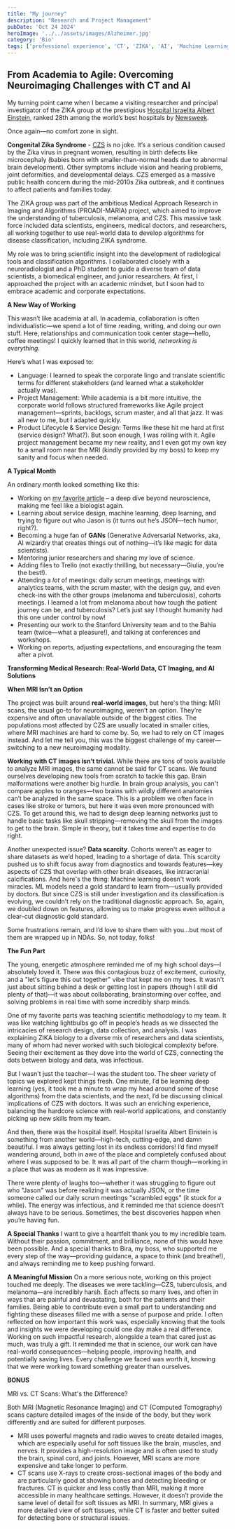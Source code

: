 ```yaml
---
title: "My journey"
description: "Research and Project Management"
pubDate: 'Oct 24 2024'
heroImage: '../../assets/images/Alzheimer.jpg'
category: 'Bio'
tags: ['professional experience', 'CT', 'ZIKA', 'AI', 'Machine Learning', 'Deep Learning', 'leadership', 'Agile']
---
```


## From Academia to Agile: Overcoming Neuroimaging Challenges with CT and AI


My turning point came when I became a visiting researcher and principal investigator of the ZIKA group at the prestigious [Hospital Israelita Albert Einstein](https://www.einstein.br/en/Pages/Home.aspx), ranked 28th among the world’s best hospitals by [Newsweek](https://www.newsweek.com/rankings/worlds-best-hospitals-2024).

Once again—no comfort zone in sight.

**Congenital Zika Syndrome** - [CZS](https://www.cdc.gov/zika/czs/index.html) is no joke. It’s a serious condition caused by the Zika virus in pregnant women, resulting in birth defects like microcephaly (babies born with smaller-than-normal heads due to abnormal brain development). Other symptoms include vision and hearing problems, joint deformities, and developmental delays. CZS emerged as a massive public health concern during the mid-2010s Zika outbreak, and it continues to affect patients and families today.

The ZIKA group was part of the ambitious Medical Approach Research in Imaging and Algorithms (PROADI-MARIA) project, which aimed to improve the understanding of tuberculosis, melanoma, and CZS. This massive task force included data scientists, engineers, medical doctors, and researchers, all working together to use real-world data to develop algorithms for disease classification, including ZIKA syndrome.

My role was to bring scientific insight into the development of radiological tools and classification algorithms. I collaborated closely with a neuroradiologist and a PhD student to guide a diverse team of data scientists, a biomedical engineer, and junior researchers. At first, I approached the project with an academic mindset, but I soon had to embrace academic and corporate expectations.

**A New Way of Working**

This wasn’t like academia at all. In academia, collaboration is often individualistic—we spend a lot of time reading, writing, and doing our own stuff. Here, relationships and communication took center stage—hello, coffee meetings! I quickly learned that in this world, *networking is everything*.

Here’s what I was exposed to:

* Language: I learned to speak the corporate lingo and translate scientific terms for different stakeholders (and learned what a stakeholder actually was).
* Project Management: While academia is a bit more intuitive, the corporate world follows structured frameworks like Agile project management—sprints, backlogs, scrum master, and all that jazz. It was all new to me, but I adapted quickly.
* Product Lifecycle & Service Design: Terms like these hit me hard at first (service design? What?). But soon enough, I was rolling with it. Agile project management became my new reality, and I even got my own key to a small room near the MRI (kindly provided by my boss) to keep my sanity and focus when needed.

**A Typical Month**

An ordinary month looked something like this:

* Working on [my favorite article](https://www.frontiersin.org/journals/neuroscience/articles/10.3389/fnins.2021.654078/full) – a deep dive beyond neuroscience, making me feel like a biologist again.
* Learning about service design, machine learning, deep learning, and trying to figure out who Jason is (it turns out he’s JSON—tech humor, right?).
* Becoming a huge fan of **GANs** (Generative Adversarial Networks, aka, AI wizardry that creates things out of nothing—it’s like magic for data scientists).
* Mentoring junior researchers and sharing my love of science.
* Adding files to Trello (not exactly thrilling, but necessary—Giulia, you’re the best!).
* Attending a *lot* of meetings: daily scrum meetings, meetings with analytics teams, with the scrum master, with the design guy, and even check-ins with the other groups (melanoma and tuberculosis), cohorts meetings. I learned a lot from melanoma about how tough the patient journey can be, and tuberculosis? Let’s just say I thought humanity had this one under control by now!
* Presenting our work to the Stanford University team and to the Bahia team (twice—what a pleasure!), and talking at conferences and workshops.
* Working on reports, adjusting expectations, and encouraging the team after a pivot. 

**Transforming Medical Research: Real-World Data, CT Imaging, and AI Solutions**

**When MRI Isn’t an Option**

The project was built around **real-world images**, but here's the thing: MRI scans, the usual go-to for neuroimaging, weren’t an option. They’re expensive and often unavailable outside of the biggest cities. The populations most affected by CZS are usually located in smaller cities, where MRI machines are hard to come by. So, we had to rely on CT images instead. And let me tell you, this was the biggest challenge of my career—switching to a new neuroimaging modality.

**Working with CT images isn’t trivial.** While there are tons of tools available to analyze MRI images, the same cannot be said for CT scans. We found ourselves developing new tools from scratch to tackle this gap.
Brain malformations were another big hurdle. In brain group analysis, you can't compare apples to oranges—two brains with wildly different anatomies can’t be analyzed in the same space. This is a problem we often face in cases like stroke or tumors, but here it was even more pronounced with CZS. To get around this, we had to design deep learning networks just to handle basic tasks like skull stripping—removing the skull from the images to get to the brain. Simple in theory, but it takes time and expertise to do right.

Another unexpected issue? **Data scarcity**. Cohorts weren't as eager to share datasets as we’d hoped, leading to a shortage of data. This scarcity pushed us to shift focus away from diagnostics and towards features—key aspects of CZS that overlap with other brain diseases, like intracranial calcifications. And here's the thing: Machine learning doesn't work miracles. ML models need a gold standard to learn from—usually provided by doctors. But since CZS is still under investigation and its classification is evolving, we couldn’t rely on the traditional diagnostic approach. So, again, we doubled down on features, allowing us to make progress even without a clear-cut diagnostic gold standard.

Some frustrations remain, and I’d love to share them with you...but most of them are wrapped up in NDAs. So, not today, folks!


 
**The Fun Part**

The young, energetic atmosphere reminded me of my high school days—I absolutely loved it. There was this contagious buzz of excitement, curiosity, and a "let's figure this out together" vibe that kept me on my toes. It wasn't just about sitting behind a desk or getting lost in papers (though I still did plenty of that)—it was about collaborating, brainstorming over coffee, and solving problems in real time with some incredibly sharp minds.

One of my favorite parts was teaching scientific methodology to my team. It was like watching lightbulbs go off in people’s heads as we dissected the intricacies of research design, data collection, and analysis. I was explaining ZIKA biology to a diverse mix of researchers and data scientists, many of whom had never worked with such biological complexity before. Seeing their excitement as they dove into the world of CZS, connecting the dots between biology and data, was infectious.

But I wasn’t just the teacher—I was the student too. The sheer variety of topics we explored kept things fresh. One minute, I’d be learning deep learning (yes, it took me a minute to wrap my head around some of those algorithms) from the data scientists, and the next, I’d be discussing clinical implications of CZS with doctors. It was such an enriching experience, balancing the hardcore science with real-world applications, and constantly picking up new skills from my team.

And then, there was the hospital itself. Hospital Israelita Albert Einstein is something from another world—high-tech, cutting-edge, and damn beautiful. I was always getting lost in its endless corridors! I’d find myself wandering around, both in awe of the place and completely confused about where I was supposed to be. It was all part of the charm though—working in a place that was as modern as it was impressive.

There were plenty of laughs too—whether it was struggling to figure out who "Jason" was before realizing it was actually JSON, or the time someone called our daily scrum meetings "scrambled eggs" (it stuck for a while). The energy was infectious, and it reminded me that science doesn’t always have to be serious. Sometimes, the best discoveries happen when you’re having fun.
 
**A Special Thanks**
I want to give a heartfelt thank you to my incredible team. Without their passion, commitment, and brilliance, none of this would have been possible. And a special thanks to Bira, my boss, who supported me every step of the way—providing guidance, a space to think (and breathe!), and always reminding me to keep pushing forward.
 
**A Meaningful Mission**
On a more serious note, working on this project touched me deeply. The diseases we were tackling—CZS, tuberculosis, and melanoma—are incredibly harsh. Each affects so many lives, and often in ways that are painful and devastating, both for the patients and their families. Being able to contribute even a small part to understanding and fighting these diseases filled me with a sense of purpose and pride.
I often reflected on how important this work was, especially knowing that the tools and insights we were developing could one day make a real difference. Working on such impactful research, alongside a team that cared just as much, was truly a gift. It reminded me that in science, our work can have real-world consequences—helping people, improving health, and potentially saving lives.
Every challenge we faced was worth it, knowing that we were working toward something greater than ourselves.




**BONUS**
 
MRI vs. CT Scans: What's the Difference?

Both MRI (Magnetic Resonance Imaging) and CT (Computed Tomography) scans capture detailed images of the inside of the body, but they work differently and are suited for different purposes.

* MRI uses powerful magnets and radio waves to create detailed images, which are especially useful for soft tissues like the brain, muscles, and nerves. It provides a high-resolution image and is often used to study the brain, spinal cord, and joints. However, MRI scans are more expensive and take longer to perform.
* CT scans use X-rays to create cross-sectional images of the body and are particularly good at showing bones and detecting bleeding or fractures. CT is quicker and less costly than MRI, making it more accessible in many healthcare settings. However, it doesn’t provide the same level of detail for soft tissues as MRI.
In summary, MRI gives a more detailed view of soft tissues, while CT is faster and better suited for detecting bone or structural issues.
